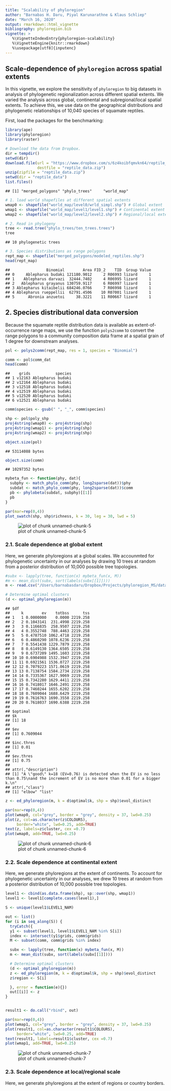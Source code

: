 ```yaml
---
title: "Scalability of phyloregion"
author: "Barnabas H. Daru, Piyal Karunarathne & Klaus Schliep"
date: "March 16, 2020"
output: rmarkdown::html_vignette
bibliography: phyloregion.bib
vignette: >
   %\VignetteIndexEntry{phyloregion-scalability}
   %\VignetteEngine{knitr::rmarkdown}
   %\usepackage[utf8]{inputenc}
---
```




## Scale-dependence of `phyloregion` across spatial extents

In this vignette, we explore the sensitivity of `phyloregion` to big datasets in
analysis of phylogenetic regionalization across different spatial extents.
We varied the analysis across global, continental and subregional/local
spatial extents. To achieve this, we use data on the geographical
distributions and phylogenetic relationships of 10,040 species of squamate reptiles.

First, load the packages for the benchmarking:


```r
library(ape)
library(phyloregion)
library(raster)
```

```r
# Download the data from Dropbox.
dir = tempdir()
setwd(dir)
download.file(url = "https://www.dropbox.com/s/6z4koibfqmvkn64/reptile_data.zip?dl=1",
              destfile = "reptile_data.zip")
unzip(zipfile = "reptile_data.zip")
setwd(dir = "reptile_data")
list.files()
```

```
## [1] "merged_polygons" "phylo_trees"     "world_map"
```

```r
# 1. load world shapefiles at different spatial extents
wmap0 <- shapefile("world_map/level0/wrld_simpl.shp") # Global extent
wmap1 <- shapefile("world_map/level1/level1.shp") # Continental extent
wmap2 <- shapefile("world_map/level2/level2.shp") # Regional/local extent

# 2. Read in phylogeny
tree <- read.tree("phylo_trees/ten_trees.trees")
tree
```

```
## 10 phylogenetic trees
```

```r
# 3. Species distributions as range polygons
rept_map <- shapefile("merged_polygons/modeled_reptiles.shp")
head(rept_map)
```

```
##                Binomial        Area FID_2    TID  Group Value
## 0     Ablepharus budaki 121180.9012     2 R06993 lizard     1
## 1    Ablepharus darvazi  32444.7402     4 R06995 lizard     1
## 2   Ablepharus grayanus 130759.9117     6 R06997 lizard     1
## 3 Ablepharus kitaibelii 684246.0766     7 R06998 lizard     1
## 4 Ablepharus rueppellii  62791.4506    10 R07001 lizard     1
## 5      Abronia anzuetoi     38.3221    11 R00667 lizard     1
```
## 2. Species distributional data conversion
Because the squamate reptile distribution data is available as extent-of-occurrence
range maps, we use the function `polys2comm` to convert the range
polygons to a community composition data frame at a spatial grain of 1 degree
for downstream analyses.


```r
pol <- polys2comm(rept_map, res = 1, species = "Binomial")

comm <- pol$comm_dat
head(comm)
```

```
##    grids           species
## 1 v12163 Ablepharus budaki
## 2 v12164 Ablepharus budaki
## 3 v12518 Ablepharus budaki
## 4 v12519 Ablepharus budaki
## 5 v12520 Ablepharus budaki
## 6 v12521 Ablepharus budaki
```

```r
comm$species <- gsub(" ", "_", comm$species)

shp <- pol$poly_shp
proj4string(wmap0) <- proj4string(shp)
proj4string(wmap1) <- proj4string(shp)
proj4string(wmap2) <- proj4string(shp)

object.size(pol)
```

```
## 53114088 bytes
```

```r
object.size(comm)
```

```
## 10297352 bytes
```

```r
mybeta_fun <- function(phy, dat){
  subphy <- match_phylo_comm(phy, long2sparse(dat))$phy
  subdat <- match_phylo_comm(phy, long2sparse(dat))$comm
  pb <- phylobeta(subdat, subphy)[[1]]
  pb
}

par(mar=rep(0,4))
plot_swatch(shp, shp$richness, k = 30, leg = 30, lwd = 5)
```

![plot of chunk unnamed-chunk-5](scalability-unnamed-chunk-5-1.png)

### 2.1. Scale dependence at global extent
Here, we generate phyloregions at a global scales. We accounmted for
phylogenetic uncertainty in our analyses by drawing 10 trees at random
from a posterior distribution of 10,000 possible tree topologies.


```r
#subx <- lapply(tree, function(x) mybeta_fun(x, M))
#m <- mean_dist(subx, sort(labels(subx[[1]])))
m <- read.csv("/Users/barnabasdaru/Dropbox/Projects/phyloregion_MS/data/reptiles/pbsim_matrix.xz", row.names = 1)

# Determine optimal clusters
(d <- optimal_phyloregion(m))
```

```
## $df
##     k        ev    totbss      tss
## 1   1 0.0000000    0.0000 2219.258
## 2   2 0.1043141  231.4998 2219.258
## 3   3 0.1166835  258.9507 2219.258
## 4   4 0.3552748  788.4463 2219.258
## 5   5 0.4787510 1062.4718 2219.258
## 6   6 0.4860290 1078.6236 2219.258
## 7   7 0.5541438 1229.7879 2219.258
## 8   8 0.6149130 1364.6505 2219.258
## 9   9 0.6737209 1495.1603 2219.258
## 10 10 0.6904988 1532.3947 2219.258
## 11 11 0.6921561 1536.0727 2219.258
## 12 12 0.7079223 1571.0619 2219.258
## 13 13 0.7138754 1584.2734 2219.258
## 14 14 0.7335367 1627.9069 2219.258
## 15 15 0.7342280 1629.4411 2219.258
## 16 16 0.7418017 1646.2491 2219.258
## 17 17 0.7460244 1655.6202 2219.258
## 18 18 0.7609044 1688.6429 2219.258
## 19 19 0.7616763 1690.3558 2219.258
## 20 20 0.7618037 1690.6388 2219.258
## 
## $optimal
## $k
## [1] 18
## 
## $ev
## [1] 0.7609044
## 
## $inc.thres
## [1] 0.01
## 
## $ev.thres
## [1] 0.75
## 
## attr(,"description")
## [1] "A \"good\" k=18 (EV=0.76) is detected when the EV is no less than 0.75\nand the increment of EV is no more than 0.01 for a bigger k.\n"
## attr(,"class")
## [1] "elbow" "list"
```

```r
z <- ed_phyloregion(m, k = d$optimal$k, shp = shp)$evol_distinct

par(mar=rep(0,4))
plot(wmap0, col="grey", border = "grey", density = 37, lwd=0.25)
plot(z, col=as.character(z$COLOURS),
     border="white", lwd=0.25, add=TRUE)
text(z, labels=z$cluster, cex =0.7)
plot(wmap0, add=TRUE, lwd=0.25)
```

![plot of chunk unnamed-chunk-6](scalability-unnamed-chunk-6-1.png)

### 2.2. Scale dependence at continental extent
Here, we generate phyloregions at the extent of continents. To account for
phylogenetic uncertainty in our analyses, we drew 10 trees at random
from a posterior distribution of 10,000 possible tree topologies.


```r
level1 <- cbind(as.data.frame(shp), sp::over(shp, wmap1))
level1 <- level1[complete.cases(level1),]

S <- unique(level1$LEVEL1_NAM)

out <- list()
for (i in seq_along(S)) {
  tryCatch({
  y1 <- subset(level1, level1$LEVEL1_NAM %in% S[i])
  index <- intersect(y1$grids, comm$grids)
  M <- subset(comm, comm$grids %in% index)

  subx <- lapply(tree, function(x) mybeta_fun(x, M))
  m <- mean_dist(subx, sort(labels(subx[[1]])))

  # Determine optimal clusters
  (d <- optimal_phyloregion(m))
  z <- ed_phyloregion(m, k = d$optimal$k, shp = shp)$evol_distinct
  z$region <- S[i]

  }, error = function(e){})
  out[[i]] <- z
}


result1 <- do.call("rbind", out)

par(mar=rep(0,4))
plot(wmap1, col="grey", border = "grey", density = 37, lwd=0.25)
plot(result1, col=as.character(result1$COLOURS),
     border="white", lwd=0.25, add=TRUE)
text(result1, labels=result1$cluster, cex =0.7)
plot(wmap1, add=TRUE, lwd=0.25)
```

![plot of chunk unnamed-chunk-7](scalability-unnamed-chunk-7-1.png)

### 2.3. Scale dependence at local/regional scale
Here, we generate phyloregions at the extent of regions or country borders.





